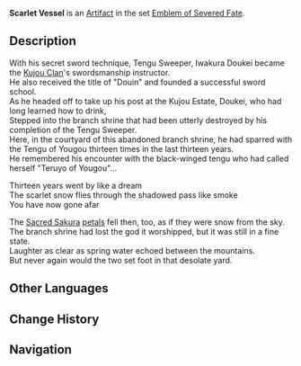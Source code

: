 {{Artifact Infobox
|image = Item Scarlet Vessel.png
|set   = Emblem of Severed Fate
|piece = Goblet of Eonothem
}}
{{Description|An intricately-designed wine vessel that a world-famous martial artist once drank from.}}
'''Scarlet Vessel''' is an [[Artifact]] in the set [[Emblem of Severed Fate]].

==Description==
With his secret sword technique, Tengu Sweeper, Iwakura Doukei became the [[Kujou Clan]]'s swordsmanship instructor.<br />He also received the title of "Douin" and founded a successful sword school.<br />As he headed off to take up his post at the Kujou Estate, Doukei, who had long learned how to drink,<br />Stepped into the branch shrine that had been utterly destroyed by his completion of the Tengu Sweeper.<br />Here, in the courtyard of this abandoned branch shrine, he had sparred with the Tengu of Yougou thirteen times in the last thirteen years.<br />He remembered his encounter with the black-winged tengu who had called herself "Teruyo of Yougou"...

Thirteen years went by like a dream<br />The scarlet snow flies through the shadowed pass like smoke<br />You have now gone afar

The [[Sacred Sakura]] [[Sakura Bloom|petals]] fell then, too, as if they were snow from the sky.<br />The branch shrine had lost the god it worshipped, but it was still in a fine state.<br />Laughter as clear as spring water echoed between the mountains.<br />But never again would the two set foot in that desolate yard.

==Other Languages==
{{Other Languages
|en      = Scarlet Vessel
|zhs     = 绯花之壶
|zhs_rm  = Fēi Huā zhī Hú
|zht     = 緋花之壺
|zht_rm  = Fēi Huā zhī Hú
|zh_tl   = Vase of Crimson Flowers
|ja      = 緋花の壺
|ja_rm   = Hibana no Tsubo
|ja_tl   = Scarlet Flower Vase
|ko      = 진홍의 주전자
|ko_rm   = Jinhong-ui Jujeonja
|ko_tl   = Crimson Kettle
|es      = Cáliz Escarlata
|es_tl   = 
|fr      = Gourde pourpre
|fr_tl   = Purple Flask
|ru      = Алый сосуд
|ru_tl   = 
|th      = Scarlet Vessel
|vi      = Bình Hoa Đào
|vi_tl   = 
|de      = Krug mit dunkelroten Blumen
|de_tl   = Jar of Deep Red Flowers
|id      = Scarlet Vessel
|pt      = Ânfora das Flores Escarlates
|pt_tl   = 
}}

==Change History==
{{Change History|2.0}}

==Navigation==
{{Artifact Set Navbox|Emblem of Severed Fate}}